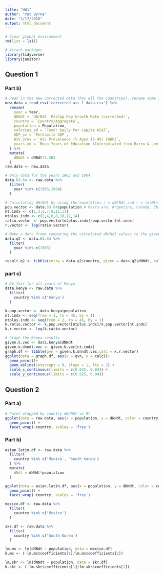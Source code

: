 ```yaml
---
title: "HW1"
author: "Pat Byrne"
date: "2/17/2020"
output: html_document
---
```


```r
# Clear global environment
rm(list = ls()) 

# Attach packages
library(tidyverse)
library(janitor)
```

## Question 1

### Part b)

```r
# Read in the new corrected data (has all the countries), rename some stuff, rename the data frame
new.data = read_csv('corrected_ass_1_data.csv') %>% 
  rename(
    year = Year,
    dNNdt = `dN/Ndt  PerCap Pop Growth Rate (corrected)`,
    country = `Country/Aggregate`,
    population = Population,
    calories_pd = `Food: Daily Per Capita KCal`,
    GDP_pc = `PerCapita GDP`,
    HIV_prev = `HIv Prevalence (% Ages 15-49) (WHO)`,
    years_ed = `Mean Years of Education (Interpolated from Barro & Lee 2010)`
  ) %>% 
  mutate(
    dNNdt = dNNdt*2.303
  )
raw.data <- new.data
```

```r
# Only data for the years 1963 and 1964
data.63.64 <- raw.data %>% 
  filter(
    year %in% c(1963,1964)
  )
```

```r
# Calculating dN/Ndt by using the equalities r = dN/Ndt and r = ln(Nt+1/Nt)
pop.vector <- data.63.64$population # Pairs are: Argentina, Canada, China, India, Kenya, Mexico, South Korea
nt.indx <- c(1,3,5,7,9,11,13)
ntplus.indx <- c(2,4,6,8,10,12,14)
ratio.vector <- pop.vector[ntplus.indx]/pop.vector[nt.indx]
r.vector <- log(ratio.vector)
```

```r
# Make a data frame comparing the calculated dN/Ndt values to the given ones
data.q2 <- data.63.64 %>% 
  filter(
    year %in% c(1963)
  )

result.q2 <- tibble(cntry = data.q2$country, given = data.q2$dNNdt, calc = r.vector)
```

### part c)

```r
# Do this for all years of Kenya
data.kenya <- raw.data %>% 
  filter(
    country %in% c('Kenya')
  )

k.pop.vector <- data.kenya$population 
nt.indx <- seq(from = 1, to = 45, by = 1)
ntplus.indx <- seq(from = 2, to = 46, by = 1)
k.ratio.vector <- k.pop.vector[ntplus.indx]/k.pop.vector[nt.indx]
k.r.vector <- log(k.ratio.vector)
```

```r
# Graph the Kenya results
given.k.vec <- data.kenya$dNNdt
given.k.dnndt.vec <- given.k.vec[nt.indx]
graph.df <- tibble(gvn = given.k.dnndt.vec,calc = k.r.vector)
ggplot(data = graph.df, aes(x = gvn, y = calc))+
  geom_point()+
  geom_abline(intercept = 0, slope = 1, lty = 2) +
  scale_x_continuous(limits = c(0.025, 0.04)) +
  scale_y_continuous(limits = c(0.025, 0.04))
```

## Question 2

### Part a)

```r
# Facet wrapped by country dN/Ndt vs Nt 
ggplot(data = raw.data, aes(x = population, y = dNNdt, color = country)) +
  geom_point() +
  facet_wrap(~country, scales = 'free')
```

### Part b)

```r
asian.latin.df <- raw.data %>% 
  filter(
    country %in% c('Mexico', 'South Korea')
  ) %>% 
  mutate(
    dNdt = dNNdt*population
  )

ggplot(data = asian.latin.df, aes(x = population, y = dNNdt, color = country)) +
  geom_point() +
  facet_wrap(~country, scales = 'free')

mexico.df <- raw.data %>% 
  filter(
    country %in% c('Mexico')
  )

skr.df <- raw.data %>% 
  filter(
    country %in% c('South Korea')
  )

lm.mx <- lm(dNNdt ~ population, data = mexico.df)
k.mx <- (-lm.mx$coefficients[1]/lm.mx$coefficients[2])

lm.skr <- lm(dNNdt ~ population, data = skr.df)
k.skr <- (-lm.skr$coefficients[1]/lm.skr$coefficients[2])
```

